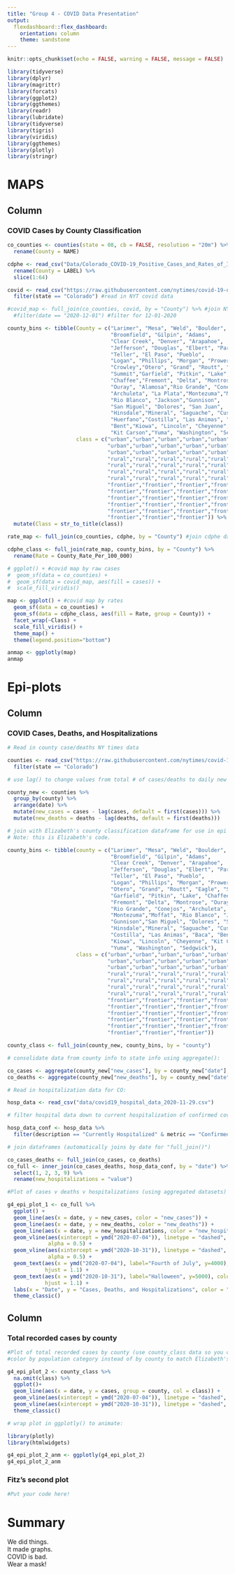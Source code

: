 ```yaml
---
title: "Group 4 - COVID Data Presentation"
output: 
  flexdashboard::flex_dashboard:
    orientation: column
    theme: sandstone
---
```


```r
knitr::opts_chunk$set(echo = FALSE, warning = FALSE, message = FALSE)
```


```r
library(tidyverse)
library(dplyr)
library(magrittr)
library(forcats)
library(ggplot2)
library(ggthemes)
library(readr)
library(lubridate)
library(tidyverse)
library(tigris)
library(viridis)
library(ggthemes)
library(plotly)
library(stringr)
```

MAPS
=====================================
    
Column {data-height=650}
-------------------------------------
    
### COVID Cases by County Classification
    
```r
co_counties <- counties(state = 08, cb = FALSE, resolution = "20m") %>% #read in SF files for counties
  rename(County = NAME)

```

```r
cdphe <- read_csv("Data/Colorado_COVID-19_Positive_Cases_and_Rates_of_Infection_by_County_of_Identification.csv") %>% #CDPHE data for rates
  rename(County = LABEL) %>%
  slice(1:64)

covid <- read_csv("https://raw.githubusercontent.com/nytimes/covid-19-data/master/us-counties.csv") %>%
  filter(state == "Colorado") #read in NYT covid data

#covid_map <- full_join(co_counties, covid, by = "County") %>% #join NYT data to SF
  #filter(date == "2020-12-01") #filter for 12-01-2020

county_bins <- tibble(County = c("Larimer", "Mesa", "Weld", "Boulder",
                                 "Broomfield", "Gilpin", "Adams",
                                 "Clear Creek", "Denver", "Arapahoe",
                                 "Jefferson", "Douglas", "Elbert", "Park",
                                 "Teller", "El Paso", "Pueblo",
                                 "Logan", "Phillips", "Morgan", "Prowers", 
                                 "Crowley","Otero", "Grand", "Routt", "Eagle", 
                                 "Summit","Garfield", "Pitkin", "Lake",
                                 "Chaffee","Fremont", "Delta", "Montrose",
                                 "Ouray", "Alamosa","Rio Grande", "Conejos", 
                                 "Archuleta", "La Plata","Montezuma","Moffat", 
                                 "Rio Blanco", "Jackson","Gunnison",
                                 "San Miguel", "Dolores", "San Juan",
                                 "Hinsdale","Mineral", "Saguache", "Custer", 
                                 "Huerfano","Costilla", "Las Animas", "Baca",
                                 "Bent","Kiowa", "Lincoln", "Cheyenne",
                                 "Kit Carson","Yuma", "Washington", "Sedgwick"),
                      class = c("urban","urban","urban","urban","urban","urban",
                                "urban","urban","urban","urban","urban","urban",
                                "urban","urban","urban","urban","urban", "rural",
                                "rural","rural","rural","rural","rural","rural",
                                "rural","rural","rural","rural","rural","rural",
                                "rural","rural","rural","rural","rural","rural",
                                "rural","rural","rural","rural","rural", 
                                "frontier","frontier","frontier","frontier",
                                "frontier","frontier","frontier","frontier",
                                "frontier","frontier","frontier","frontier",
                                "frontier","frontier","frontier","frontier",
                                "frontier","frontier","frontier","frontier",
                                "frontier","frontier","frontier")) %>%
  mutate(Class = str_to_title(class))

rate_map <- full_join(co_counties, cdphe, by = "County") #join cdphe data to SF

cdphe_class <- full_join(rate_map, county_bins, by = "County") %>%
  rename(Rate = County_Rate_Per_100_000)

# ggplot() + #covid map by raw cases
#  geom_sf(data = co_counties) +
#  geom_sf(data = covid_map, aes(fill = cases)) +
#  scale_fill_viridis()

map <- ggplot() + #covid map by rates 
  geom_sf(data = co_counties) +
  geom_sf(data = cdphe_class, aes(fill = Rate, group = County)) +
  facet_wrap(~Class) +
  scale_fill_viridis() +
  theme_map() +
  theme(legend.position="bottom")

anmap <- ggplotly(map)
anmap

```


Epi-plots {data-orientation=columns}
=====================================  

Column
-------------------------------------
   
### COVID Cases, Deaths, and Hospitalizations

```r
# Read in county case/deaths NY times data

counties <- read_csv("https://raw.githubusercontent.com/nytimes/covid-19-data/master/us-counties.csv") %>%
  filter(state == "Colorado")

# use lag() to change values from total # of cases/deaths to daily new cases/deaths:

county_new <- counties %>%
  group_by(county) %>%
  arrange(date) %>%
  mutate(new_cases = cases - lag(cases, default = first(cases))) %>%
  mutate(new_deaths = deaths - lag(deaths, default = first(deaths)))

# join with Elizabeth's county classification dataframe for use in epi graphs:
# Note: this is Elizabeth's code.

county_bins <- tibble(county = c("Larimer", "Mesa", "Weld", "Boulder",
                                 "Broomfield", "Gilpin", "Adams",
                                 "Clear Creek", "Denver", "Arapahoe",
                                 "Jefferson", "Douglas", "Elbert", "Park",
                                 "Teller", "El Paso", "Pueblo",
                                 "Logan", "Phillips", "Morgan", "Prowers", "Crowley",
                                 "Otero", "Grand", "Routt", "Eagle", "Summit",
                                 "Garfield", "Pitkin", "Lake", "Chaffee",
                                 "Fremont", "Delta", "Montrose", "Ouray", "Alamosa",
                                 "Rio Grande", "Conejos", "Archuleta", "La Plata",
                                 "Montezuma","Moffat", "Rio Blanco", "Jackson", 
                                 "Gunnison","San Miguel", "Dolores", "San Juan",
                                 "Hinsdale","Mineral", "Saguache", "Custer", "Huerfano",
                                 "Costilla", "Las Animas", "Baca", "Bent",
                                 "Kiowa", "Lincoln", "Cheyenne", "Kit Carson",
                                 "Yuma", "Washington", "Sedgwick"),
                      class = c("urban","urban","urban","urban","urban","urban",
                                "urban","urban","urban","urban","urban","urban",
                                "urban","urban","urban","urban","urban", "rural",
                                "rural","rural","rural","rural","rural","rural",
                                "rural","rural","rural","rural","rural","rural",
                                "rural","rural","rural","rural","rural","rural",
                                "rural","rural","rural","rural","rural", 
                                "frontier","frontier","frontier","frontier",
                                "frontier","frontier","frontier","frontier",
                                "frontier","frontier","frontier","frontier",
                                "frontier","frontier","frontier","frontier",
                                "frontier","frontier","frontier","frontier",
                                "frontier","frontier","frontier"))

county_class <- full_join(county_new, county_bins, by = "county")

# consolidate data from county info to state info using aggregate():

co_cases <- aggregate(county_new["new_cases"], by = county_new["date"], sum)
co_deaths <- aggregate(county_new["new_deaths"], by = county_new["date"], sum)

# Read in hospitalization data for CO:

hosp_data <- read_csv("data/covid19_hospital_data_2020-11-29.csv")

# filter hospital data down to current hospitalization of confirmed covid cases. 

hosp_data_conf <- hosp_data %>%
  filter(description == "Currently Hospitalized" & metric == "Confirmed COVID-19")

# join dataframes (automatically joins by date for "full_join()")

co_cases_deaths <- full_join(co_cases, co_deaths)
co_full <- inner_join(co_cases_deaths, hosp_data_conf, by = "date") %>%
  select(1, 2, 3, 9) %>%
  rename(new_hospitalizations = "value")

#Plot of cases v deaths v hospitalizations (using aggregated datasets)

g4_epi_plot_1 <- co_full %>%
  ggplot() +
  geom_line(aes(x = date, y = new_cases, color = "new_cases")) +
  geom_line(aes(x = date, y = new_deaths, color = "new_deaths")) +
  geom_line(aes(x = date, y = new_hospitalizations, color = "new_hospitalizations")) +
  geom_vline(aes(xintercept = ymd("2020-07-04")), linetype = "dashed",
             alpha = 0.5) +
  geom_vline(aes(xintercept = ymd("2020-10-31")), linetype = "dashed",
             alpha = 0.5) +
  geom_text(aes(x = ymd("2020-07-04"), label="Fourth of July", y=4000), color = "grey36",
            hjust = 1.1) +
  geom_text(aes(x = ymd("2020-10-31"), label="Halloween", y=5000), color = "grey36",
            hjust = 1.1) +
  labs(x = "Date", y = "Cases, Deaths, and Hospitalizations", color = "Legend") +
  theme_classic() 
```   
 
 
Column
-------------------------------------

### Total recorded cases by county
    
```r
#Plot of total recorded cases by county (use county_class data so you can color by class)
#color by population category instead of by county to match Elizabeth's graphs. 

g4_epi_plot_2 <- county_class %>%
  na.omit(class) %>% 
  ggplot()+
  geom_line(aes(x = date, y = cases, group = county, col = class)) +
  geom_vline(aes(xintercept = ymd("2020-07-04")), linetype = "dashed", alpha = 0.5) +
  geom_vline(aes(xintercept = ymd("2020-10-31")), linetype = "dashed", alpha = 0.5) +
  theme_classic()

# wrap plot in ggplotly() to animate:

library(plotly)
library(htmlwidgets)

g4_epi_plot_2_anm <- ggplotly(g4_epi_plot_2)
g4_epi_plot_2_anm
```

### Fitz's second plot

```r
#Put your code here!
```



Summary
=====================================

We did things.  
It made graphs.  
COVID is bad.  
Wear a mask!




